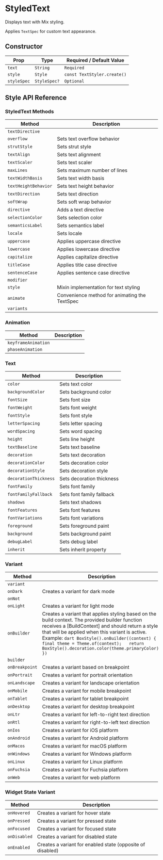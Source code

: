 # StyledText

Displays text with Mix styling.

Applies `TextSpec` for custom text appearance.

## Constructor

| Prop  | Type         | Required / Default Value                |
|-------|--------------|------------------------------------------|
| `text` | `String` | `Required` |
| `style` | `Style` | `const TextStyler.create()` |
| `styleSpec` | `StyleSpec?` | `Optional` |

## Style API Reference

### StyledText Methods

| Method | Description |
|--------|-------------|
| `textDirective` |  |
| `overflow` | Sets text overflow behavior |
| `strutStyle` | Sets strut style |
| `textAlign` | Sets text alignment |
| `textScaler` | Sets text scaler |
| `maxLines` | Sets maximum number of lines |
| `textWidthBasis` | Sets text width basis |
| `textHeightBehavior` | Sets text height behavior |
| `textDirection` | Sets text direction |
| `softWrap` | Sets soft wrap behavior |
| `directive` | Adds a text directive |
| `selectionColor` | Sets selection color |
| `semanticsLabel` | Sets semantics label |
| `locale` | Sets locale |
| `uppercase` | Applies uppercase directive |
| `lowercase` | Applies lowercase directive |
| `capitalize` | Applies capitalize directive |
| `titleCase` | Applies title case directive |
| `sentenceCase` | Applies sentence case directive |
| `modifier` |  |
| `style` | Mixin implementation for text styling |
| `animate` | Convenience method for animating the TextSpec |
| `variants` |  |

### Animation

| Method | Description |
|--------|-------------|
| `keyframeAnimation` |  |
| `phaseAnimation` |  |

### Text

| Method | Description |
|--------|-------------|
| `color` | Sets text color |
| `backgroundColor` | Sets background color |
| `fontSize` | Sets font size |
| `fontWeight` | Sets font weight |
| `fontStyle` | Sets font style |
| `letterSpacing` | Sets letter spacing |
| `wordSpacing` | Sets word spacing |
| `height` | Sets line height |
| `textBaseline` | Sets text baseline |
| `decoration` | Sets text decoration |
| `decorationColor` | Sets decoration color |
| `decorationStyle` | Sets decoration style |
| `decorationThickness` | Sets decoration thickness |
| `fontFamily` | Sets font family |
| `fontFamilyFallback` | Sets font family fallback |
| `shadows` | Sets text shadows |
| `fontFeatures` | Sets font features |
| `fontVariations` | Sets font variations |
| `foreground` | Sets foreground paint |
| `background` | Sets background paint |
| `debugLabel` | Sets debug label |
| `inherit` | Sets inherit property |

### Variant

| Method | Description |
|--------|-------------|
| `variant` |  |
| `onDark` | Creates a variant for dark mode |
| `onNot` |  |
| `onLight` | Creates a variant for light mode |
| `onBuilder` | Creates a variant that applies styling based on the build context. The provided builder function receives a [BuildContext] and should return a style that will be applied when this variant is active. Example: ```dart BoxStyle().onBuilder((context) {   final theme = Theme.of(context);   return BoxStyle().decoration.color(theme.primaryColor); }) ``` |
| `builder` |  |
| `onBreakpoint` | Creates a variant based on breakpoint |
| `onPortrait` | Creates a variant for portrait orientation |
| `onLandscape` | Creates a variant for landscape orientation |
| `onMobile` | Creates a variant for mobile breakpoint |
| `onTablet` | Creates a variant for tablet breakpoint |
| `onDesktop` | Creates a variant for desktop breakpoint |
| `onLtr` | Creates a variant for left-to-right text direction |
| `onRtl` | Creates a variant for right-to-left text direction |
| `onIos` | Creates a variant for iOS platform |
| `onAndroid` | Creates a variant for Android platform |
| `onMacos` | Creates a variant for macOS platform |
| `onWindows` | Creates a variant for Windows platform |
| `onLinux` | Creates a variant for Linux platform |
| `onFuchsia` | Creates a variant for Fuchsia platform |
| `onWeb` | Creates a variant for web platform |

### Widget State Variant

| Method | Description |
|--------|-------------|
| `onHovered` | Creates a variant for hover state |
| `onPressed` | Creates a variant for pressed state |
| `onFocused` | Creates a variant for focused state |
| `onDisabled` | Creates a variant for disabled state |
| `onEnabled` | Creates a variant for enabled state (opposite of disabled) |

